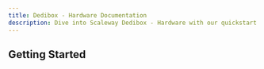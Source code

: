 ```yaml
---
title: Dedibox - Hardware Documentation
description: Dive into Scaleway Dedibox - Hardware with our quickstart guides, how-tos, tutorials and more.
---
```


<ProductHeader
   productName="Dedibox - Hardware"
   productLogo="dedibox"
   description="Hardware are the physical componenents your Dedibox dedicated server is built of."
   url=""
   label=""
/>

## Getting Started

<Grid>
    <SummaryCard
        title="Concepts"
        icon="info"
        description="Core concepts about the hardware of our dedicated servers."
        label="View Concepts"
        url="/dedibox-hardware/concepts/"
    />
    <SummaryCard
        title="How-tos"
        icon="help-circle-outline"
        description="Check our guides about configuring the hardware of your dedicated server."
        label="View How-tos"
        url="/dedibox-hardware/how-to/"
    />
</Grid>